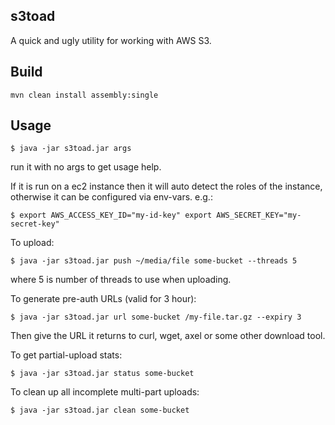 == s3toad ==

A quick and ugly utility for working with AWS S3.

== Build ==

<pre>
mvn clean install assembly:single
</pre>

== Usage ==

<pre>
$ java -jar s3toad.jar args
</pre>
run it with no args to get usage help.

If it is run on a ec2 instance then it will auto detect the roles of the instance, otherwise it can be configured via env-vars. e.g.:
<pre>
$ export AWS_ACCESS_KEY_ID="my-id-key" export AWS_SECRET_KEY="my-secret-key"
</pre>

To upload:
<pre>
$ java -jar s3toad.jar push ~/media/file some-bucket --threads 5
</pre>
where 5 is number of threads to use when uploading.

To generate pre-auth URLs (valid for 3 hour):
<pre>
$ java -jar s3toad.jar url some-bucket /my-file.tar.gz --expiry 3
</pre>
Then give the URL it returns to curl, wget, axel or some other download tool.

To get partial-upload stats:
<pre>
$ java -jar s3toad.jar status some-bucket
</pre>

To clean up all incomplete multi-part uploads:
<pre>
$ java -jar s3toad.jar clean some-bucket
</pre>
